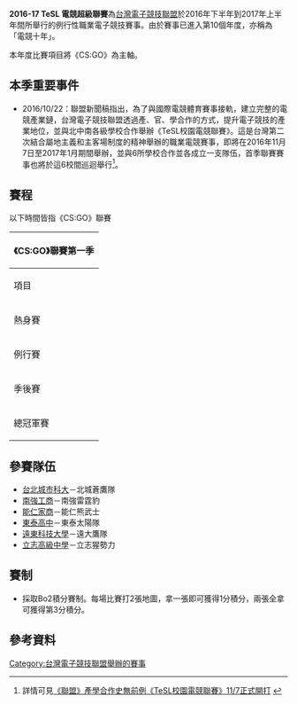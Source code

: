 {{update|time=2018-03-28T09:38:00+00:00}}
{{NoteTA
| G1 = Games
}}

'''2016-17 TeSL 電競超級聯賽'''為[[台灣電子競技聯盟|台灣電子競技聯盟]]於2016年下半年到2017年上半年間所舉行的例行性職業電子競技賽事。由於賽事已進入第10個年度，亦稱為「電競十年」。

本年度比賽項目將《CS:GO》為主軸。

== 本季重要事件 ==

* 2016/10/22：聯盟新聞稿指出，為了與國際電競體育賽事接軌，建立完整的電競產業鏈，台灣電子競技聯盟透過產、官、學合作的方式，提升電子競技的產業地位，並與北中南各級學校合作舉辦《TeSL校園電競聯賽》。這是台灣第二次結合屬地主義和主客場制度的精神舉辦的職業電競賽事，即將在2016年11月7日至2017年1月期間舉辦，並與6所學校合作並各成立一支隊伍，首季聯賽賽事也將於這6校間巡迴舉行<ref name="TeSL校園電競聯賽">詳情可見[http://www.sf2pl.com/content/news/detail/id/11474.html 《聯盟》產學合作史無前例《TeSL校園電競聯賽》11/7正式開打] {{webarchive|url=https://web.archive.org/web/20170318164259/http://www.sf2pl.com/content/news/detail/id/11474.html |date=2017-03-18 }}</ref>。

== 賽程 ==

以下時間皆指《CS:GO》聯賽

{| class="wikitable" border="1"
!colspan=4|《CS:GO》聯賽第一季
|- align=center
!項目 !!內容!!備註
|- align=center
| 熱身賽 || 2016/10/26~28、11/1~3 || 
|- align=center
| 例行賽 || 2016/11/7~2017/1/5(預定) || 
|- align=center
| 季後賽 || || 
|- align=center
| 總冠軍賽 || || 
|}

== 參賽隊伍 ==

* [[台北城市科大|台北城市科大]]－北城蒼鷹隊
* [[南強工商|南強工商]]－南強雷霆豹
* [[能仁家商|能仁家商]]－能仁熊武士
* [[東泰高中|東泰高中]]－東泰太陽隊
* [[遠東科技大學|遠東科技大學]]－遠大鷹隊
* [[立志高級中學|立志高級中學]]－立志猩勢力

==賽制==
*採取Bo2積分賽制。每場比賽打2張地圖，拿一張即可獲得1分積分，兩張全拿可獲得第3分積分。

== 參考資料 ==

{{reflist}}

{{台灣電子競技聯盟}}

[[Category:台灣電子競技聯盟舉辦的賽事|Category:台灣電子競技聯盟舉辦的賽事]]